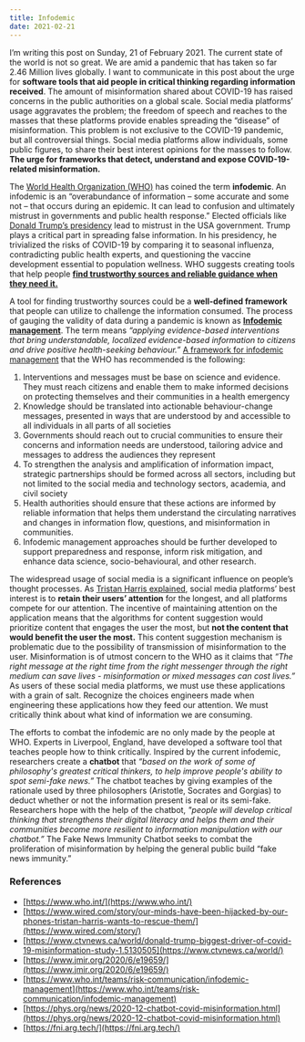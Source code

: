 ```yaml
---
title: Infodemic
date: 2021-02-21
---
```


I’m writing this post on Sunday, 21 of February 2021. The current state
of the world is not so great. We are amid a pandemic that has taken so
far 2.46 Million lives globally. I want to communicate in this post
about the urge for **software tools that aid people in critical thinking
regarding information received**. The amount of misinformation shared
about COVID-19 has raised concerns in the public authorities on a global
scale. Social media platforms’ usage aggravates the problem; the freedom
of speech and reaches to the masses that these platforms provide enables
spreading the “disease” of misinformation. This problem is not exclusive
to the COVID-19 pandemic, but all controversial things. Social media
platforms allow individuals, some public figures, to share their best
interest opinions for the masses to follow. **The urge for frameworks
that detect, understand and expose COVID-19-related misinformation.**

The [World Health Organization (WHO)](https://www.who.int/) has coined
the term **infodemic**. An infodemic is an “overabundance of information
– some accurate and some not – that occurs during an epidemic. It can
lead to confusion and ultimately mistrust in governments and public
health response.” Elected officials like [Donald Trump’s
presidency](https://www.ctvnews.ca/world/donald-trump-biggest-driver-of-covid-19-misinformation-study-1.5130505)
lead to mistrust in the USA government. Trump plays a critical part in
spreading false information. In his presidency, he trivialized the risks
of COVID-19 by comparing it to seasonal influenza, contradicting public
health experts, and questioning the vaccine development essential to
population wellness. WHO suggests creating tools that help people
[**find trustworthy sources and reliable guidance when they need
it.**](https://www.jmir.org/2020/6/e19659/)

A tool for finding trustworthy sources could be a **well-defined
framework** that people can utilize to challenge the information
consumed. The process of gauging the validity of data during a pandemic
is known as [**Infodemic
management**](https://www.who.int/teams/risk-communication/infodemic-management).
The term means *“applying evidence-based interventions that bring
understandable, localized evidence-based information to citizens and
drive positive health-seeking behaviour.”* [A framework for infodemic
management](https://www.jmir.org/2020/6/e19659/) that the WHO has
recommended is the following:

1.  Interventions and messages must be base on science and evidence.
    They must reach citizens and enable them to make informed decisions
    on protecting themselves and their communities in a health emergency
2.  Knowledge should be translated into actionable behaviour-change
    messages, presented in ways that are understood by and accessible to
    all individuals in all parts of all societies
3.  Governments should reach out to crucial communities to ensure their
    concerns and information needs are understood, tailoring advice and
    messages to address the audiences they represent
4.  To strengthen the analysis and amplification of information impact,
    strategic partnerships should be formed across all sectors,
    including but not limited to the social media and technology
    sectors, academia, and civil society
5.  Health authorities should ensure that these actions are informed by
    reliable information that helps them understand the circulating
    narratives and changes in information flow, questions, and
    misinformation in communities.
6.  Infodemic management approaches should be further developed to
    support preparedness and response, inform risk mitigation, and
    enhance data science, socio-behavioural, and other research.

The widespread usage of social media is a significant influence on
people’s thought processes. As [Tristan Harris
explained,](https://www.wired.com/story/our-minds-have-been-hijacked-by-our-phones-tristan-harris-wants-to-rescue-them/)
social media platforms’ best interest is to **retain their users’
attention** for the longest, and all platforms compete for our
attention. The incentive of maintaining attention on the application
means that the algorithms for content suggestion would prioritize
content that engages the user the most, but **not the content that would
benefit the user the most.** This content suggestion mechanism is
problematic due to the possibility of transmission of misinformation to
the user. Misinformation is of utmost concern to the WHO as it claims
that *“The right message at the right time from the right messenger
through the right medium can save lives - misinformation or mixed
messages can cost lives.”* As users of these social media platforms, we
must use these applications with a grain of salt. Recognize the choices
engineers made when engineering these applications how they feed our
attention. We must critically think about what kind of information we
are consuming.

The efforts to combat the infodemic are no only made by the people at
WHO. Experts in Liverpool, England, have developed a software tool that
teaches people how to think critically. Inspired by the current
infodemic, researchers create a **chatbot** that *“based on the work of
some of philosophy's greatest critical thinkers, to help improve
people's ability to spot semi-fake news.”* The chatbot teaches by giving
examples of the rationale used by three philosophers (Aristotle,
Socrates and Gorgias) to deduct whether or not the information present
is real or its semi-fake. Researchers hope with the help of the chatbot,
*"people will develop critical thinking that strengthens their digital
literacy and helps them and their communities become more resilient to
information manipulation with our chatbot.”* The Fake News Immunity
Chatbot seeks to combat the proliferation of misinformation by helping
the general public build “fake news immunity.”

### References

-   [https://www.who.int/](https://www.who.int/)
-   [https://www.wired.com/story/our-minds-have-been-hijacked-by-our-phones-tristan-harris-wants-to-rescue-them/](https://www.wired.com/story/)
-   [https://www.ctvnews.ca/world/donald-trump-biggest-driver-of-covid-19-misinformation-study-1.5130505](https://www.ctvnews.ca/world/)
-   [https://www.jmir.org/2020/6/e19659/](https://www.jmir.org/2020/6/e19659/)
-   [https://www.who.int/teams/risk-communication/infodemic-management](https://www.who.int/teams/risk-communication/infodemic-management)
-   [https://phys.org/news/2020-12-chatbot-covid-misinformation.html](https://phys.org/news/2020-12-chatbot-covid-misinformation.html)
-   [https://fni.arg.tech/](https://fni.arg.tech/)

